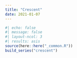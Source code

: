 ```yaml
---
title: "Crescent"
date: 2021-01-07
---
```

  
```r
#| echo: false
#| message: false
#| layout-ncol: 3
#| results: asis
source(here::here("_common.R"))
build_series("crescent")
```
